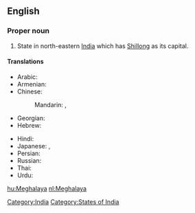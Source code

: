 ==English==
{{wikipedia}}

===Proper noun===
{{en-proper noun}}

#State in north-eastern [[India]] which has [[Shillong]] as its capital.

====Translations====
{{trans-top|state}}
* Arabic: {{t|ar|ميغالايا|f|tr=mighalaaya|sc=Arab}}
* Armenian: {{t|hy|Մեգհալայա|tr=Meghalaya|sc=Armn}}
* Chinese:
*: Mandarin: {{t|zh|梅加拉亞邦|sc=Hani}},  {{t|zh|梅加拉亚邦|tr=Méijiālāyà-bāng|sc=Hani}}
* Georgian: {{t|ka|მეგჰალაია|sc=Geor}}
* Hebrew: {{t|he|מגהלאיה|sc=Hebr}}
{{trans-mid}}
* Hindi: {{t|hi|मेघालय|tr=mēghālaya|sc=Deva}}
* Japanese: {{t|ja|メーガーラヤ州|tr=Mēgāraya-shū|sc=Jpan}},  {{t|ja|メーガーラヤ|tr=Mēgāraya|sc=Jpan}}
* Persian: {{t|fa|مگالایا|sc=fa-Arab}}
* Russian: {{t|ru|Мегхалая|tr=Megxalája|sc=Cyrl}}
* Thai: {{t|th|รัฐเมฆาลัย|tr=rát may-kaa-lai|sc=Thai}}
* Urdu: {{t|ur|میگھالیہ|sc=ur-Arab}}
{{trans-bottom}}

[[Category:India]]
[[Category:States of India]]

[[hu:Meghalaya]]
[[nl:Meghalaya]]